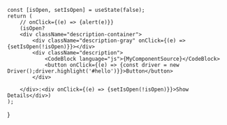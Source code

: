 
    const [isOpen, setIsOpen] = useState(false);
    return (
        // onClick={(e) => {alert(e)}}
        (isOpen?
        <div className="description-container">
            <div className="description-gray" onClick={(e) => {setIsOpen(!isOpen)}}></div>
            <div className="description">
                <CodeBlock language="js">{MyComponentSource}</CodeBlock>
                <button onClick={(e) => {const driver = new Driver();driver.highlight('#hello')}}>Button</button>
            </div>
            
        </div>:<div onClick={(e) => {setIsOpen(!isOpen)}}>Show Details</div>)
    );
}
